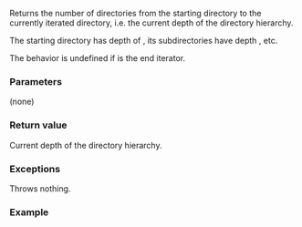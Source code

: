 {{cpp/filesystem/recursive_directory_iterator/title|depth}}
{{cpp/filesystem/recursive_directory_iterator/navbar}}
{{dcl begin}}
{{dcl|since=c++17|1=
int depth() const;
}}
{{dcl end}}

Returns the number of directories from the starting directory to the currently iterated directory, i.e. the current depth of the directory hierarchy. 

The starting directory has depth of {{math|0}}, its subdirectories have depth {{math|1}}, etc.

The behavior is undefined if {{c|*this}} is the end iterator.

===Parameters===
(none)

===Return value===
Current depth of the directory hierarchy.

===Exceptions===
Throws nothing.

===Example===
{{example
|This example uses iteration depth to calculate the indentation of a directory tree printout.
|code=
#include &lt;filesystem&gt;
#include &lt;fstream&gt;
#include &lt;iostream&gt;
#include &lt;string&gt;
namespace fs = std::filesystem;

int main()
{
    fs::current_path(fs::temp_directory_path());
    fs::create_directories("sandbox/a/b/c");
    fs::create_directories("sandbox/a/b/d/e");
    std::ofstream("sandbox/a/b/file1.txt");
    fs::create_symlink("a", "sandbox/syma");
    for (auto i = fs::recursive_directory_iterator("sandbox");
         i != fs::recursive_directory_iterator();
         ++i)
    {
        std::cout &lt;&lt; std::string(i.depth() &lt;&lt; 1, ' ') &lt;&lt; *i;
        if (fs::is_symlink(i-&gt;symlink_status()))
            std::cout &lt;&lt; " -&gt; " &lt;&lt; fs::read_symlink(*i);
        std::cout &lt;&lt; '\n';
    }
    fs::remove_all("sandbox");
}
|output=
"sandbox/syma" -&gt; "a"
"sandbox/a"
  "sandbox/a/b"
    "sandbox/a/b/d"
      "sandbox/a/b/d/e"
    "sandbox/a/b/file1.txt"
    "sandbox/a/b/c"
}}

{{langlinks|de|es|ja|ru|zh}}
